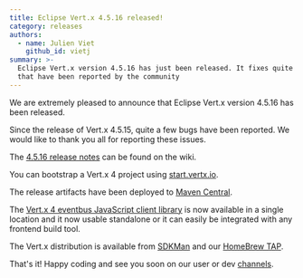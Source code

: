 ```yaml
---
title: Eclipse Vert.x 4.5.16 released!
category: releases
authors:
  - name: Julien Viet
    github_id: vietj
summary: >-
  Eclipse Vert.x version 4.5.16 has just been released. It fixes quite a few bugs
  that have been reported by the community
---
```


We are extremely pleased to announce that Eclipse Vert.x version 4.5.16 has been released.

Since the release of Vert.x 4.5.15, quite a few bugs have been reported. We would like to thank you all for reporting these issues.

The [4.5.16 release notes](https://github.com/vert-x3/wiki/wiki/4.5.16-Release-Notes) can be found on the wiki.

You can bootstrap a Vert.x 4 project using [start.vertx.io](https://start.vertx.io).

The release artifacts have been deployed to [Maven Central](https://search.maven.org/search?q=g:io.vertx%20AND%20v:4.5.16).

The [Vert.x 4 eventbus JavaScript client library](https://www.npmjs.com/package/@vertx/eventbus-bridge-client.js) is now available
in a single location and it now usable standalone or it can easily be integrated with any frontend build tool.

The Vert.x distribution is available from [SDKMan](https://sdkman.io) and our
[HomeBrew TAP](https://github.com/vertx-distrib/homebrew-tap).

That's it! Happy coding and see you soon on our user or dev [channels](https://vertx.io/channels).
